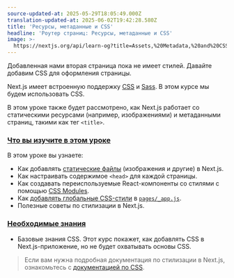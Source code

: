 ```yaml
---
source-updated-at: 2025-05-29T18:05:49.000Z
translation-updated-at: 2025-06-02T19:42:28.580Z
title: 'Ресурсы, метаданные и CSS'
headline: 'Роутер страниц: Ресурсы, метаданные и CSS'
image: >-
  https://nextjs.org/api/learn-og?title=Assets,%20Metadata,%20and%20CSS&amp;chapter=10
---
```


Добавленная нами вторая страница пока не имеет стилей. Давайте добавим CSS для оформления страницы.

Next.js имеет встроенную поддержку [CSS](/docs/basic-features/built-in-css-support) и [Sass](/docs/basic-features/built-in-css-support#sass-support). В этом курсе мы будем использовать CSS.

В этом уроке также будет рассмотрено, как Next.js работает со статическими ресурсами (например, изображениями) и метаданными страниц, такими как тег `<title>`.

### [Что вы изучите в этом уроке](#what-youll-learn-in-this-lesson)

В этом уроке вы узнаете:

* Как добавлять [статические файлы](/docs/basic-features/static-file-serving) (изображения и другие) в Next.js.
* Как настраивать содержимое `<head>` для каждой страницы.
* Как создавать переиспользуемые React-компоненты со стилями с помощью [CSS Modules](/docs/basic-features/built-in-css-support#adding-component-level-css).
* Как [добавлять глобальные CSS-стили](/docs/basic-features/built-in-css-support#adding-a-global-stylesheet) в [`pages/_app.js`](/docs/advanced-features/custom-app).
* Полезные советы по стилизации в Next.js.

### [Необходимые знания](#prerequisites)

* Базовые знания CSS. Этот курс покажет, как добавлять CSS в Next.js-приложение, но не будет охватывать основы CSS.

> Если вам нужна подробная документация по стилизации в Next.js, ознакомьтесь с [документацией по CSS](/docs/basic-features/built-in-css-support).